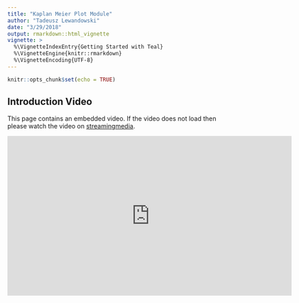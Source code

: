```yaml
---
title: "Kaplan Meier Plot Module"
author: "Tadeusz Lewandowski"
date: "3/29/2018"
output: rmarkdown::html_vignette
vignette: >
  %\VignetteIndexEntry{Getting Started with Teal}
  %\VignetteEngine{knitr::rmarkdown}
  %\VignetteEncoding{UTF-8}
---
```


```r
knitr::opts_chunk$set(echo = TRUE)
```

## Introduction Video

This page contains an embedded video. If the video does not load then please
watch the video on
[streamingmedia](https://streamingmedia.roche.com/media/Teal+Modules+Kaplan+Meier+Curve/1_rdqvfnbb).

<iframe id="kmsembed-1_rdqvfnbb" width="640" height="360" src="https://streamingmedia.roche.com/embed/secure/iframe/entryId/1_rdqvfnbb/uiConfId/38807381" class="kmsembed" allowfullscreen webkitallowfullscreen mozAllowFullScreen frameborder="0" title="Kaltura Player"></iframe>
